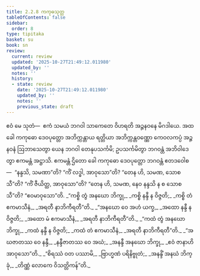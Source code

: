 ```yaml
---
title: 2.2.8 ကကုဓသုတ္တ
tableOfContents: false
sidebar:
  order: 8
type: tipitaka
basket: su
book: sn
review:
  current: review
  updated: '2025-10-27T21:49:12.011980'
  updated_by: ''
  notes: ''
  history:
  - state: review
    date: '2025-10-27T21:49:12.011980'
    updated_by: ''
    notes: ''
    previous_state: draft
---
```



<ReviewStatus review={frontmatter.review} showDetails={true} />

<HypothesisAnnotation frontmatter={frontmatter} />

<DynamicBreadcrumb />

<Division number="99" book="sn" e="ch" v="18" p="295">

<Paragraph number="453" book="sn">
ဧဝံ မေ သုတံ—  ဧကံ သမယံ ဘဂဝါ သာကေတေ ဝိဟရတိ အဉ္ဇနဝနေ မိဂဒါယေ. အထ ခေါ ကကုဓော ဒေဝပုတ္တော အဘိက္ကန္တာယ ရတ္တိယာ အဘိက္ကန္တဝဏ္ဏော ကေဝလကပ္ပံ အဉ္ဇနဝနံ ဩဘာသေတွာ ယေန ဘဂဝါ တေနုပသင်္ကမိ; ဥပသင်္ကမိတွာ ဘဂဝန္တံ အဘိဝါဒေတွာ ဧကမန္တံ အဋ္ဌာသိ. ဧကမန္တံ ဌိတော ခေါ ကကုဓော ဒေဝပုတ္တော ဘဂဝန္တံ ဧတဒဝေါစ—  “နန္ဒသိ, သမဏာ”တိ? “ကိံ လဒ္ဓါ, အာဝုသော”တိ? “တေန ဟိ, သမဏ, သောစသီ”တိ? “ကိံ ဇီယိတ္ထ, အာဝုသော”တိ? “တေန ဟိ, သမဏ, နေဝ နန္ဒသိ န စ သောစသီ”တိ? “ဧဝမာဝုသော”တိ.
</Paragraph>

<Paragraph number="454" type="verses" book="sn">
_“ကစ္စိ တွံ အနဃော ဘိက္ခု,_  
_ကစ္စိ နန္ဒီ န ဝိဇ္ဇတိ;_  
_ကစ္စိ တံ ဧကမာသီနံ,_  
_အရတီ နာဘိကီရတီ”တိ._  

</Paragraph>

<Paragraph number="455" type="verses" book="sn">
_“အနဃော ဝေ အဟံ ယက္ခ,_  
_အထော နန္ဒီ န ဝိဇ္ဇတိ;_  
_အထော မံ ဧကမာသီနံ,_  
_အရတီ နာဘိကီရတီ”တိ._  

</Paragraph>

<Paragraph number="456" type="verses" book="sn">
_“ကထံ တွံ အနဃော ဘိက္ခု,_  
_ကထံ နန္ဒီ န ဝိဇ္ဇတိ;_  
_ကထံ တံ ဧကမာသီနံ,_  
_အရတီ နာဘိကီရတီ”တိ._  

</Paragraph>

<Paragraph number="457" type="verses" book="sn">
_“အဃဇာတဿ ဝေ နန္ဒီ,_  
_နန္ဒီဇာတဿ ဝေ အဃံ;_  
_အနန္ဒီ အနဃော ဘိက္ခု,_  
_ဧဝံ ဇာနာဟိ အာဝုသော”တိ._  

</Paragraph>

<Paragraph number="458" type="verses" book="sn">
_“စိရဿံ ဝတ ပဿာမိ,_  
_ဗြာဟ္မဏံ ပရိနိဗ္ဗုတံ;_  
_အနန္ဒိံ အနဃံ ဘိက္ခုံ,_  
_တိဏ္ဏံ လောကေ ဝိသတ္တိကန်”တိ._
</Paragraph>
</Division>